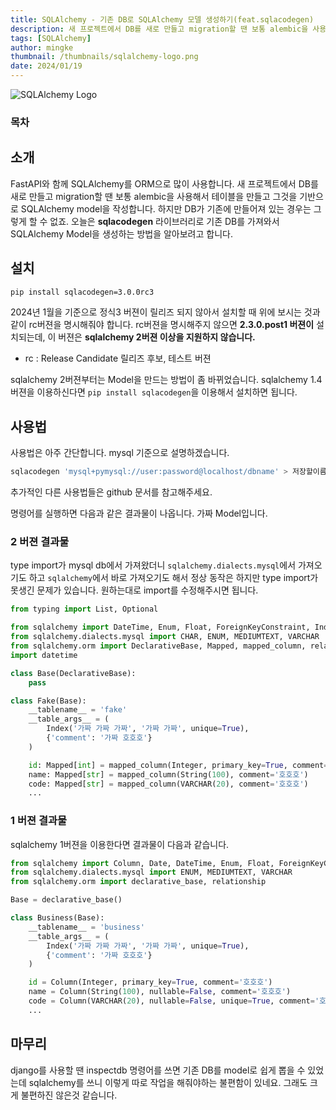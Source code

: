 ```yaml
---
title: SQLAlchemy - 기존 DB로 SQLAlchemy 모델 생성하기(feat.sqlacodegen)
description: 새 프로젝트에서 DB를 새로 만들고 migration할 땐 보통 alembic을 사용해서 테이블을 만들고 그것을 기반으로 SQLAlchemy model을 작성합니다. 하지만 DB가 기존에 만들어져 있는 경우는 그렇게 할 수 없죠.  오늘은 sqlacodegen 라이브러리로 기존 DB를 가져와서 SQLAlchemy Model을 생성하는 방법을 알아보려고 합니다.
tags: [SQLAlchemy]
author: mingke
thumbnail: /thumbnails/sqlalchemy-logo.png
date: 2024/01/19
---
```


<Image src="/thumbnails/sqlalchemy-logo.png" alt="SQLAlchemy Logo" />

### 목차

## 소개

FastAPI와 함께 SQLAlchemy를 ORM으로 많이 사용합니다. 새 프로젝트에서 DB를 새로 만들고 migration할 땐 보통 alembic을 사용해서 테이블을 만들고 그것을 기반으로 SQLAlchemy model을 작성합니다. 하지만 DB가 기존에 만들어져 있는 경우는 그렇게 할 수 없죠. 오늘은 **sqlacodegen** 라이브러리로 기존 DB를 가져와서 SQLAlchemy Model을 생성하는 방법을 알아보려고 합니다.

## 설치

```bash
pip install sqlacodegen=3.0.0rc3
```

2024년 1월을 기준으로 정식3 버젼이 릴리즈 되지 않아서 설치할 때 위에 보시는 것과 같이 rc버젼을 명시해줘야 합니다. rc버젼을 명시해주지 않으면 **2.3.0.post1 버젼이** 설치되는데, 이 버젼은 **sqlalchemy 2버젼 이상을 지원하지 않습니다.**

- rc : Release Candidate 릴리즈 후보, 테스트 버젼

sqlalchemy 2버젼부터는 Model을 만드는 방법이 좀 바뀌었습니다. sqlalchemy 1.4 버젼을 이용하신다면 `pip install sqlacodegen`을 이용해서 설치하면 됩니다.

## 사용법

사용법은 아주 간단합니다. mysql 기준으로 설명하겠습니다.

```bash
sqlacodegen 'mysql+pymysql://user:password@localhost/dbname' > 저장할이름.py
```

추가적인 다른 사용법들은 github 문서를 참고해주세요.

<Link url="https://github.com/agronholm/sqlacodegen" />

명령어를 실행하면 다음과 같은 결과물이 나옵니다. 가짜 Model입니다.

### 2 버젼 결과물

type import가 mysql db에서 가져왔더니 `sqlalchemy.dialects.mysql`에서 가져오기도 하고 `sqlalchemy`에서 바로 가져오기도 해서 정상 동작은 하지만 type import가 못생긴 문제가 있습니다. 원하는대로 import를 수정해주시면 됩니다.

```python
from typing import List, Optional

from sqlalchemy import DateTime, Enum, Float, ForeignKeyConstraint, Index, Integer, String, text
from sqlalchemy.dialects.mysql import CHAR, ENUM, MEDIUMTEXT, VARCHAR
from sqlalchemy.orm import DeclarativeBase, Mapped, mapped_column, relationship
import datetime

class Base(DeclarativeBase):
    pass

class Fake(Base):
    __tablename__ = 'fake'
    __table_args__ = (
        Index('가짜 가짜 가짜', '가짜 가짜', unique=True),
        {'comment': '가짜 호호호'}
    )

    id: Mapped[int] = mapped_column(Integer, primary_key=True, comment='호호호')
    name: Mapped[str] = mapped_column(String(100), comment='호호호')
    code: Mapped[str] = mapped_column(VARCHAR(20), comment='호호호')
    ...
```

### 1 버젼 결과물

sqlalchemy 1버젼을 이용한다면 결과물이 다음과 같습니다.

```python
from sqlalchemy import Column, Date, DateTime, Enum, Float, ForeignKeyConstraint, Index, Integer, String, Time, text
from sqlalchemy.dialects.mysql import ENUM, MEDIUMTEXT, VARCHAR
from sqlalchemy.orm import declarative_base, relationship

Base = declarative_base()

class Business(Base):
    __tablename__ = 'business'
    __table_args__ = (
        Index('가짜 가짜 가짜', '가짜 가짜', unique=True),
        {'comment': '가짜 호호호'}
    )

	id = Column(Integer, primary_key=True, comment='호호호')
    name = Column(String(100), nullable=False, comment='호호호')
	code = Column(VARCHAR(20), nullable=False, unique=True, comment='호호호')
    ...
```

## 마무리

django를 사용할 땐 inspectdb 명령어를 쓰면 기존 DB를 model로 쉽게 뽑을 수 있었는데 sqlalchemy를 쓰니 이렇게 따로 작업을 해줘야하는 불편함이 있네요. 그래도 크게 불편하진 않은것 같습니다.

